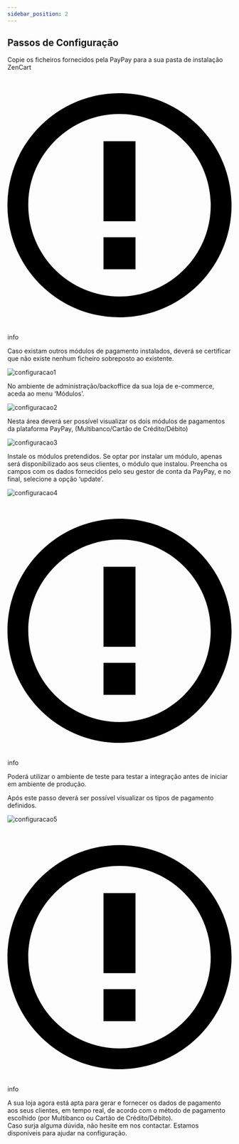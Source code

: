 ```yaml
---
sidebar_position: 2
---
```


## Passos de Configuração

Copie os ficheiros fornecidos pela PayPay para a sua pasta de instalação ZenCart

<div class="theme-admonition theme-admonition-info admonition_node_modules-@docusaurus-theme-classic-lib-theme-Admonition-Layout-styles-module alert alert--info">
    <div class="admonitionHeading_node_modules-@docusaurus-theme-classic-lib-theme-Admonition-Layout-styles-module"><span class="admonitionIcon_node_modules-@docusaurus-theme-classic-lib-theme-Admonition-Layout-styles-module"><svg viewBox="0 0 14 16"><path fill-rule="evenodd" d="M7 2.3c3.14 0 5.7 2.56 5.7 5.7s-2.56 5.7-5.7 5.7A5.71 5.71 0 0 1 1.3 8c0-3.14 2.56-5.7 5.7-5.7zM7 1C3.14 1 0 4.14 0 8s3.14 7 7 7 7-3.14 7-7-3.14-7-7-7zm1 3H6v5h2V4zm0 6H6v2h2v-2z"></path></svg></span>info</div>
    <div class="admonitionContent_node_modules-@docusaurus-theme-classic-lib-theme-Admonition-Layout-styles-module">
        <p>Caso existam outros módulos de pagamento instalados, deverá se certificar que não existe nenhum ficheiro sobreposto ao existente.</p>
    </div>
</div>

![configuracao1](../../../../../_media/zencart-1.png)

No ambiente de administração/backoffice da sua loja de e-commerce, aceda ao menu ‘Módulos’.

![configuracao2](../../../../../_media/zencart-2.png)

Nesta área deverá ser possível visualizar os dois módulos de pagamentos da plataforma PayPay, (Multibanco/Cartão de Crédito/Débito)

![configuracao3](../../../../../_media/zencart-3.png)

Instale os módulos pretendidos. Se optar por instalar um módulo, apenas será disponibilizado aos seus clientes, o módulo que instalou. Preencha os campos com os dados fornecidos pelo seu gestor de conta da PayPay, e no final, selecione a opção ‘update’.

![configuracao4](../../../../../_media/zencart-4.png)

<div class="theme-admonition theme-admonition-info admonition_node_modules-@docusaurus-theme-classic-lib-theme-Admonition-Layout-styles-module alert alert--info">
    <div class="admonitionHeading_node_modules-@docusaurus-theme-classic-lib-theme-Admonition-Layout-styles-module"><span class="admonitionIcon_node_modules-@docusaurus-theme-classic-lib-theme-Admonition-Layout-styles-module"><svg viewBox="0 0 14 16"><path fill-rule="evenodd" d="M7 2.3c3.14 0 5.7 2.56 5.7 5.7s-2.56 5.7-5.7 5.7A5.71 5.71 0 0 1 1.3 8c0-3.14 2.56-5.7 5.7-5.7zM7 1C3.14 1 0 4.14 0 8s3.14 7 7 7 7-3.14 7-7-3.14-7-7-7zm1 3H6v5h2V4zm0 6H6v2h2v-2z"></path></svg></span>info</div>
    <div class="admonitionContent_node_modules-@docusaurus-theme-classic-lib-theme-Admonition-Layout-styles-module">
        <p>Poderá utilizar o ambiente de teste para testar a integração antes de iniciar em ambiente de produção.</p>
    </div>
</div>

Após este passo deverá ser possível visualizar os tipos de pagamento definidos.

![configuracao5](../../../../../_media/zencart-5.png)

<div class="theme-admonition theme-admonition-info admonition_node_modules-@docusaurus-theme-classic-lib-theme-Admonition-Layout-styles-module alert alert--info">
    <div class="admonitionHeading_node_modules-@docusaurus-theme-classic-lib-theme-Admonition-Layout-styles-module"><span class="admonitionIcon_node_modules-@docusaurus-theme-classic-lib-theme-Admonition-Layout-styles-module"><svg viewBox="0 0 14 16"><path fill-rule="evenodd" d="M7 2.3c3.14 0 5.7 2.56 5.7 5.7s-2.56 5.7-5.7 5.7A5.71 5.71 0 0 1 1.3 8c0-3.14 2.56-5.7 5.7-5.7zM7 1C3.14 1 0 4.14 0 8s3.14 7 7 7 7-3.14 7-7-3.14-7-7-7zm1 3H6v5h2V4zm0 6H6v2h2v-2z"></path></svg></span>info</div>
    <div class="admonitionContent_node_modules-@docusaurus-theme-classic-lib-theme-Admonition-Layout-styles-module">
        <p>A sua loja agora está apta para gerar e fornecer os dados de pagamento aos seus clientes, em tempo real, de acordo com o método de pagamento escolhido (por Multibanco ou Cartão de Crédito/Débito).<br/>
        Caso surja alguma dúvida, não hesite em nos contactar. Estamos disponíveis para ajudar na configuração.</p>
    </div>
</div>
